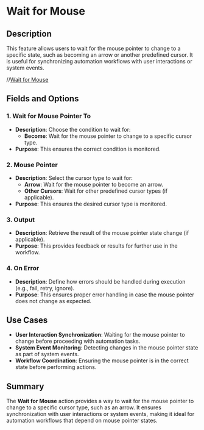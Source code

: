 # Wait for Mouse  

## Description

This feature allows users to wait for the mouse pointer to change to a specific state, such as becoming an arrow or another predefined cursor. It is useful for synchronizing automation workflows with user interactions or system events.  

//[Wait for Mouse](../assets/mouse-and-keyboard/wait-for-mouse.png)  

## Fields and Options  

### 1. **Wait for Mouse Pointer To** 

- **Description**: Choose the condition to wait for:  
  - **Become**: Wait for the mouse pointer to change to a specific cursor type.  
- **Purpose**: This ensures the correct condition is monitored.  

### 2. **Mouse Pointer** 

- **Description**: Select the cursor type to wait for:  
  - **Arrow**: Wait for the mouse pointer to become an arrow.  
  - **Other Cursors**: Wait for other predefined cursor types (if applicable).  
- **Purpose**: This ensures the desired cursor type is monitored.  

### 3. **Output** 

- **Description**: Retrieve the result of the mouse pointer state change (if applicable).  
- **Purpose**: This provides feedback or results for further use in the workflow.  

### 4. **On Error**

- **Description**: Define how errors should be handled during execution (e.g., fail, retry, ignore).  
- **Purpose**: This ensures proper error handling in case the mouse pointer does not change as expected.

## Use Cases

- **User Interaction Synchronization**: Waiting for the mouse pointer to change before proceeding with automation tasks.  
- **System Event Monitoring**: Detecting changes in the mouse pointer state as part of system events.  
- **Workflow Coordination**: Ensuring the mouse pointer is in the correct state before performing actions.  

## Summary

The **Wait for Mouse** action provides a way to wait for the mouse pointer to change to a specific cursor type, such as an arrow. It ensures synchronization with user interactions or system events, making it ideal for automation workflows that depend on mouse pointer states.